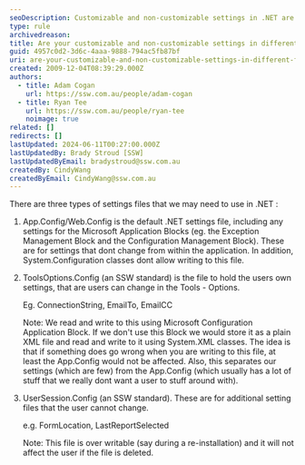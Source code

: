 ```yaml
---
seoDescription: Customizable and non-customizable settings in .NET are stored in different files, including App.config/Web.config, ToolsOptions.config, and UserSession.config.
type: rule
archivedreason:
title: Are your customizable and non-customizable settings in different files?
guid: 4957c0d2-3d6c-4aaa-9888-794ac5fb87bf
uri: are-your-customizable-and-non-customizable-settings-in-different-files
created: 2009-12-04T08:39:29.000Z
authors:
  - title: Adam Cogan
    url: https://ssw.com.au/people/adam-cogan
  - title: Ryan Tee
    url: https://ssw.com.au/people/ryan-tee
    noimage: true
related: []
redirects: []
lastUpdated: 2024-06-11T00:27:00.000Z
lastUpdatedBy: Brady Stroud [SSW]
lastUpdatedByEmail: bradystroud@ssw.com.au
createdBy: CindyWang
createdByEmail: CindyWang@ssw.com.au
---
```


There are three types of settings files that we may need to use in .NET :
1. App.Config/Web.Config is the default .NET settings file, including any settings for the Microsoft Application Blocks (eg. the Exception Management Block and the Configuration Management Block). These are for settings that dont change from within the application. In addition, System.Configuration classes dont allow writing to this file.
2. ToolsOptions.Config (an SSW standard) is the file to hold the users own settings, that are users can change in the Tools - Options.

   Eg. ConnectionString, EmailTo, EmailCC

   Note: We read and write to this using Microsoft Configuration Application Block. If we don't use this Block we would store it as a plain XML file and read and write to it using System.XML classes. The idea is that if something does go wrong when you are writing to this file, at least the App.Config would not be affected. Also, this separates our settings (which are few) from the App.Config (which usually has a lot of stuff that we really dont want a user to stuff around with).

3. UserSession.Config (an SSW standard). These are for additional setting files that the user cannot change.

   e.g. FormLocation, LastReportSelected

   Note: This file is over writable (say during a re-installation) and it will not affect the user if the file is deleted.
